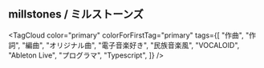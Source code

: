 
## millstones / ミルストーンズ

<div className="mb-4">
  <Badge
    content="2025年以降"
    color="warning"
    placement="bottom-right"
    size="sm"
  >
    <Avatar src="/avatar/millstones.webp" isBordered className="w-40 h-40" />
  </Badge>
</div>

<TagCloud
  color="primary"
  colorForFirstTag="primary"
  tags={[
    "作曲",
    "作詞",
    "編曲",
    "オリジナル曲",
    "電子音楽好き",
    "民族音楽風",
    "VOCALOID",
    "Ableton Live",
    "プログラマ",
    "Typescript",
  ]}
/>
